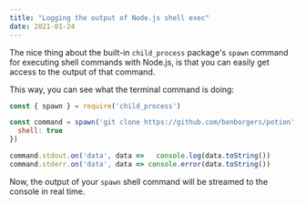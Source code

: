 ```yaml
---
title: "Logging the output of Node.js shell exec"
date: 2021-01-24
---
```

The nice thing about the built-in `child_process` package's `spawn` command for executing shell commands with Node.js, is that you can easily get access to the output of that command.

This way, you can see what the terminal command is doing:

```jsx
const { spawn } = require('child_process')

const command = spawn('git clone https://github.com/benborgers/potion', {
  shell: true
})

command.stdout.on('data', data =>   console.log(data.toString())
command.stderr.on('data', data => console.error(data.toString())
```

Now, the output of your `spawn` shell command will be streamed to the console in real time.